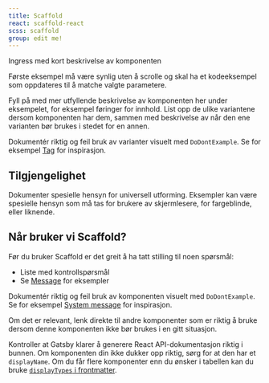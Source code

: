 ```yaml
---
title: Scaffold
react: scaffold-react
scss: scaffold
group: edit me!
---
```



<Ingress>Ingress med kort beskrivelse av komponenten</Ingress>

<ComponentExample component={ScaffoldExample} codeExample={scaffoldExampleCode} knobs={scaffoldExampleKnobs} />

Første eksempel må være synlig uten å scrolle og skal ha et kodeeksempel som oppdateres til å matche valgte parametere.

Fyll på med mer utfyllende beskrivelse av komponenten her under eksempelet, for eksempel føringer for innhold. List opp de ulike variantene dersom komponenten har dem, sammen med beskrivelse av når den ene varianten bør brukes i stedet for en annen.

Dokumentér riktig og feil bruk av varianter visuelt med `DoDontExample`. Se for eksempel [Tag](/komponenter/tag) for inspirasjon.

## Tilgjengelighet

Dokumenter spesielle hensyn for universell utforming. Eksempler kan være spesielle hensyn som må tas for brukere av skjermlesere, for fargeblinde, eller liknende.

## Når bruker vi Scaffold?

Før du bruker Scaffold er det greit å ha tatt stilling til noen spørsmål:

-   Liste med kontrollspørsmål
-   Se [Message](/komponenter/message#når-bruker-vi-en-melding-) for eksempler

Dokumentér riktig og feil bruk av komponenten visuelt med `DoDontExample`. Se for eksempel [System message](/komponenter/systemmessage#når-bruker-vi-en-varselmelding-) for inspirasjon.

Om det er relevant, lenk direkte til andre komponenter som er riktig å bruke dersom denne komponenten ikke bør brukes i en gitt situasjon.

Kontroller at Gatsby klarer å generere React API-dokumentasjon riktig i bunnen. Om komponenten din ikke dukker opp riktig, sørg for at den har et `displayName`. Om du får flere komponenter enn du ønsker i tabellen kan du bruke [`displayTypes` i frontmatter](https://github.com/fremtind/jokul/blob/60edb292a922eea69e539875359524e2c13eda3e/packages/core/documentation/Link.mdx?plain=1#L6-L8).
